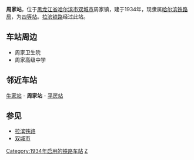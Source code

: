 {{Infobox China railway station 
|车站名称 = 周家站
|车站名称拼音 = Zhoujia
|电报码 = ZOB
|拼音码 = ZJI
|车站位置 = [[黑龙江省|黑龙江省]][[哈尔滨市|哈尔滨市]][[双城市|双城市]]周家镇
|归属 = [[哈尔滨铁路局|哈尔滨铁路局]]
|线路 = [[拉滨铁路|拉滨铁路]]
|车站等级 = [[四等站_(中铁)|四等站]]
}}
'''周家站'''，位于[[黑龙江省|黑龙江省]][[哈尔滨市|哈尔滨市]][[双城市|双城市]]周家镇，建于1934年，现隶属[[哈尔滨铁路局|哈尔滨铁路局]]，为[[四等站_(中铁)|四等站]]。[[拉滨铁路|拉滨铁路]]经过此站。

== 车站周边 ==
*周家卫生院
*周家高级中学

== 邻近车站 ==
[[牛家站|牛家站]] - '''周家站''' - [[平房站|平房站]]

== 参见 ==
*[[拉滨铁路|拉滨铁路]]
*[[双城市|双城市]]

{{拉滨铁路}}

[[Category:1934年启用的铁路车站|Category:1934年启用的铁路车站]]
[[Category:哈尔滨市铁路车站|Z]]


{{China-rail-stub}}